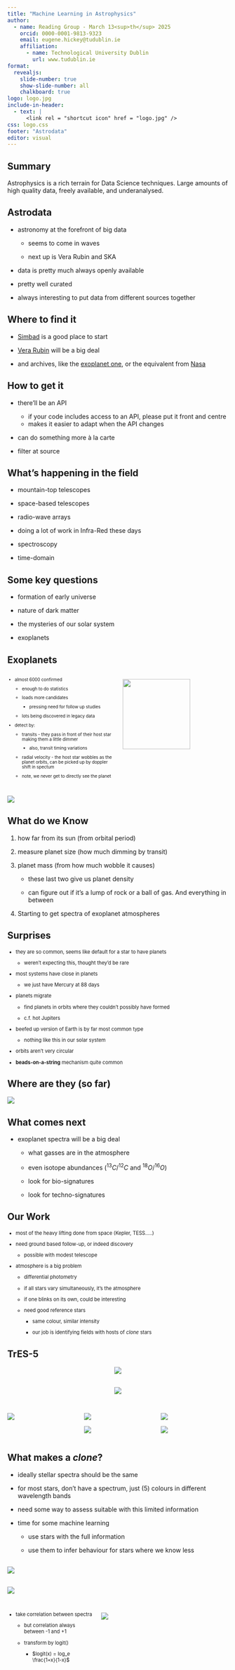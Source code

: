 ```yaml
---
title: "Machine Learning in Astrophysics"
author:
  - name: Reading Group - March 13<sup>th</sup> 2025
    orcid: 0000-0001-9813-9323
    email: eugene.hickey@tudublin.ie
    affiliation: 
      - name: Technological University Dublin
        url: www.tudublin.ie
format:
  revealjs:
    slide-number: true
    show-slide-number: all
    chalkboard: true
logo: logo.jpg
include-in-header:
  - text: |
      <link rel = "shortcut icon" href = "logo.jpg" />
css: logo.css
footer: "Astrodata"
editor: visual
---
```


## Summary

Astrophysics is a rich terrain for Data Science techniques. Large amounts of high quality data, freely available, and underanalysed. 


## Astrodata

::: {style="font-size: 100%;"}

- astronomy at the forefront of big data

    + seems to come in waves
    
    + next up is Vera Rubin and SKA

- data is pretty much always openly available

- pretty well curated

- always interesting to put data from different sources together

:::

## Where to find it

- [Simbad](https://cds.unistra.fr/){target="_blank"} is a good place to start

- [Vera Rubin](https://www.lsst.org/about/dm/data-products){target="_blank"} will be a big deal

- and archives, like the [exoplanet one](https://www.exoplanet.eu/home/){target="_blank"}, or the equivalent from [Nasa](https://exoplanetarchive.ipac.caltech.edu/docs/data.html){target="_blank"}

## How to get it

- there'll be an API

    + if your code includes access to an API, please put it front and centre
    + makes it easier to adapt when the API changes

- can do something more à la carte

- filter at source

## What's happening in the field

- mountain-top telescopes

- space-based telescopes

- radio-wave arrays

- doing a lot of work in Infra-Red these days

- spectroscopy

- time-domain

## Some key questions

- formation of early universe

- nature of dark matter

- the mysteries of our solar system

- exoplanets

## Exoplanets



::::columns
::: {.column width="50%"}
::: {style="font-size: 70%;"}


- almost 6000 confirmed

    + enough to do statistics
    
    + loads more candidates
    
       - pressing need for follow up studies
       
    + lots being discovered in legacy data

- detect by:

    + transits - they pass in front of their host star making them a little dimmer
    
        - also, transit timing variations
    
    + radial velocity - the host star wobbles as the planet orbits, can be picked up by doppler shift in spectum
    
    + note, we never get to directly see the planet
    
:::
:::

::: {.column width="50%"}

![](images/exoplanets_by_jaysimons-d9dv6th-small1.jpg){height="80%"}

:::
::::

##

![](images/GoldRush8.gif)
    
## What do we Know


1. how far from its sun (from orbital period)

1. measure planet size (how much dimming by transit)

1. planet mass (from how much wobble it causes)

    + these last two give us planet density
    
    + can figure out if it's a lump of rock or a ball of gas. And everything in between
    
1. Starting to get spectra of exoplanet atmospheres 


## Surprises

::: {style="font-size: 80%;"}

- they are so common, seems like default for a star to have planets

    + weren't expecting this, thought they'd be rare
    
- most systems have close in planets

    + we just have Mercury at 88 days

- planets migrate

    + find planets in orbits where they couldn't possibly have formed
    
    + c.f. hot Jupiters

- beefed up version of Earth is by far most common type

    + nothing like this in our solar system
    
- orbits aren't very circular

- __beads-on-a-string__ mechanism quite common

:::

## Where are they (so far)

![](images/milky-way-exoplanets.jpg)

## What comes next

- exoplanet spectra will be a big deal

    + what gasses are in the atmosphere
    
    + even isotope abundances ($^{13}C / ^{12}C$ and $^{18}O / ^{16}O$)
    
    + look for bio-signatures
    
    + look for techno-signatures
    
## Our Work

::: {style="font-size: 80%;"}

- most of the heavy lifting done from space (Kepler, TESS.....)

- need ground based follow-up, or indeed discovery

    + possible with modest telescope
    
- atmosphere is a big problem

    + differential photometry
        
    + if all stars vary simultaneously, it's the atmosphere
    
    + if one blinks on its own, could be interesting
        
    + need good reference stars
    
        - same colour, similar intensity
        
        - our job is identifying fields with hosts of _clone_ stars

:::

## TrES-5

<center> ![](images/tres5.png) </center>

##

<center> ![](images/tres5-1.png) </center>

##

:::: columns
::: {.column width="33%"}

![](images/tres5-actual.png)


:::
::: {.column width="33%"}


![](images/tres5-4.png)



![](images/tres5-6.png)




:::
::: {.column width="33%"}



![](images/tres5-9.png)


![](images/tres5-10.png)


:::
::::

## What makes a _clone_?

- ideally stellar spectra should be the same

- for most stars, don't have a spectrum, just (5) colours in different wavelength bands

- need some way to assess suitable with this limited information

- time for some machine learning

   + use stars with the full information
   
   + use them to infer behaviour for stars where we know less

##

![](images/spectra.png)

##

![](images/spectra-good.png)

## 

:::: columns
::: {.column width="40%"}
::: {style="font-size: 80%;"}
- take correlation between spectra

    - but correlation always between -1 and +1
    
    - transform by logit() 
    
        + $logit(x) = log_e \frac{1+x}{1-x}$
        
:::
:::
::: {.column width="60%"}

![](images/histograms.png)
:::
::::
